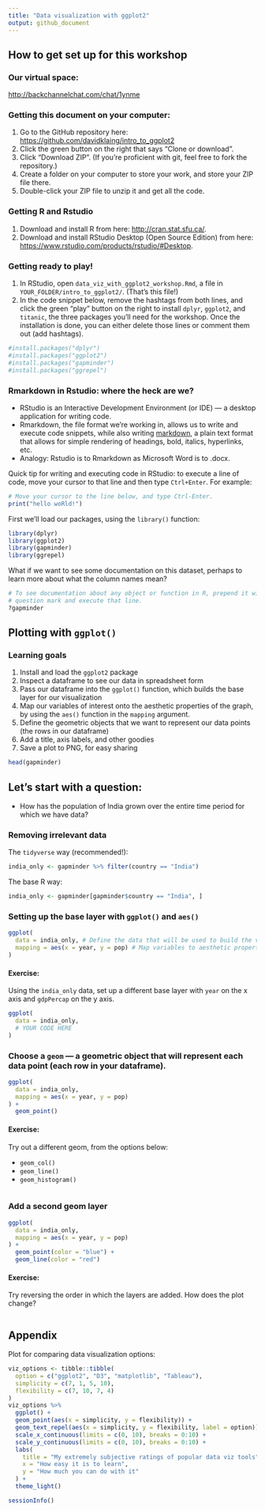 ```yaml
---
title: "Data visualization with ggplot2"
output: github_document
---
```


## How to get set up for this workshop

### Our virtual space:

[http://backchannelchat.com/chat/1ynme](http://backchannelchat.com/chat/1ynme)

### Getting this document on your computer:

1. Go to the GitHub repository here: [https://github.com/davidklaing/intro_to_ggplot2](https://github.com/davidklaing/intro_to_ggplot2)
2. Click the green button on the right that says "Clone or download".
3. Click "Download ZIP". (If you're proficient with git, feel free to fork the repository.)
4. Create a folder on your computer to store your work, and store your ZIP file there.
5. Double-click your ZIP file to unzip it and get all the code.

### Getting R and Rstudio

1. Download and install R from here: [http://cran.stat.sfu.ca/](http://cran.stat.sfu.ca/).
2. Download and install RStudio Desktop (Open Source Edition) from here: [https://www.rstudio.com/products/rstudio/#Desktop](https://www.rstudio.com/products/rstudio/#Desktop).

### Getting ready to play!

1. In RStudio, open `data_viz_with_ggplot2_workshop.Rmd`, a file in `YOUR_FOLDER/intro_to_ggplot2/`. (That's this file!)
2. In the code snippet below, remove the hashtags from both lines, and click the green "play" button on the right to install `dplyr`, `ggplot2`, and `titanic`, the three packages you'll need for the workshop. Once the installation is done, you can either delete those lines or comment them out (add hashtags).

```r
#install.packages("dplyr")
#install.packages("ggplot2")
#install.packages("gapminder")
#install.packages("ggrepel")
```

### Rmarkdown in Rstudio: where the heck are we?

* RStudio is an Interactive Development Environment (or IDE) — a desktop application for writing code.
* Rmarkdown, the file format we're working in, allows us to write and execute code snippets, while also writing [markdown](https://github.com/adam-p/markdown-here/wiki/Markdown-Cheatsheet), a plain text format that allows for simple rendering of headings, bold, italics, hyperlinks, etc.
* Analogy: Rstudio is to Rmarkdown as Microsoft Word is to .docx.

Quick tip for writing and executing code in RStudio: to execute a line of code, move your cursor to that line and then type `Ctrl+Enter`. For example:

```r
# Move your cursor to the line below, and type Ctrl-Enter.
print("hello woRld!")
```

First we'll load our packages, using the `library()` function:

```r
library(dplyr)
library(ggplot2)
library(gapminder)
library(ggrepel)
```

What if we want to see some documentation on this dataset, perhaps to learn more about what the column names mean?

```r
# To see documentation about any object or function in R, prepend it with a 
# question mark and execute that line.
?gapminder
```

## Plotting with `ggplot()`

### Learning goals

1. Install and load the `ggplot2` package
2. Inspect a dataframe to see our data in spreadsheet form
3. Pass our dataframe into the `ggplot()` function, which builds the base layer for our visualization
4. Map our variables of interest onto the aesthetic properties of the graph, by using the `aes()` function in the `mapping` argument.
5. Define the geometric objects that we want to represent our data points (the rows in our dataframe)
6. Add a title, axis labels, and other goodies
7. Save a plot to PNG, for easy sharing

```r
head(gapminder)
```

## Let's start with a question:

* How has the population of India grown over the entire time period for which we have data?

### Removing irrelevant data

The `tidyverse` way (recommended!):

```r
india_only <- gapminder %>% filter(country == "India")
```

The base R way:

```r
india_only <- gapminder[gapminder$country == "India", ]
```

### Setting up the base layer with `ggplot()` and `aes()`

```r
ggplot(
  data = india_only, # Define the data that will be used to build the visualization
  mapping = aes(x = year, y = pop) # Map variables to aesthetic properties
)
```

#### Exercise:

Using the `india_only` data, set up a different base layer with `year` on the x axis and `gdpPercap` on the y axis.

```r
ggplot(
  data = india_only,
  # YOUR CODE HERE
)
```

### Choose a `geom` — a geometric object that will represent each data point (each row in your dataframe).

```r
ggplot(
  data = india_only,
  mapping = aes(x = year, y = pop)
) +
  geom_point()
```

#### Exercise:

Try out a different geom, from the options below:

- `geom_col()`
- `geom_line()`
- `geom_histogram()`

```r

```

### Add a second geom layer

```r
ggplot(
  data = india_only,
  mapping = aes(x = year, y = pop)
) +
  geom_point(color = "blue") +
  geom_line(color = "red")
```

#### Exercise:

Try reversing the order in which the layers are added. How does the plot change?

```r

```


## Appendix

Plot for comparing data visualization options:

```r
viz_options <- tibble::tibble(
  option = c("ggplot2", "D3", "matplotlib", "Tableau"),
  simplicity = c(7, 1, 5, 10),
  flexibility = c(7, 10, 7, 4)
)
viz_options %>% 
  ggplot() +
  geom_point(aes(x = simplicity, y = flexibility)) +
  geom_text_repel(aes(x = simplicity, y = flexibility, label = option)) +
  scale_x_continuous(limits = c(0, 10), breaks = 0:10) +
  scale_y_continuous(limits = c(0, 10), breaks = 0:10) +
  labs(
    title = "My extremely subjective ratings of popular data viz tools",
    x = "How easy it is to learn",
    y = "How much you can do with it"
  ) +
  theme_light()
```

```r
sessionInfo()
```